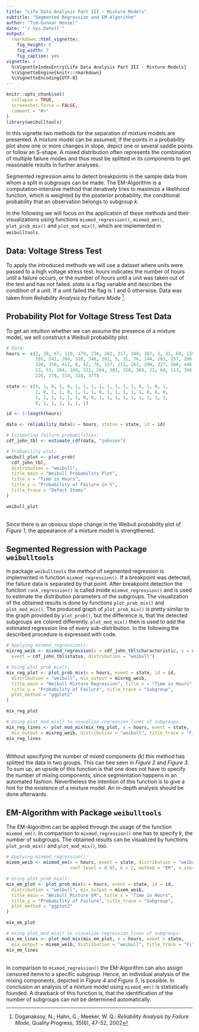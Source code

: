 ```yaml
---
title: "Life Data Analysis Part III - Mixture Models"
subtitle: "Segmented Regression and EM-Algorithm"
author: "Tim-Gunnar Hensel"
date: "`r Sys.Date()`"
output:
  rmarkdown::html_vignette:
    fig_height: 6
    fig_width: 7
    fig_caption: yes
vignette: >
  %\VignetteIndexEntry{Life Data Analysis Part III - Mixture Models}
  %\VignetteEngine{knitr::rmarkdown}
  %\VignetteEncoding{UTF-8}
---
```


```r
knitr::opts_chunk$set(
  collapse = TRUE,
  screenshot.force = FALSE,
  comment = "#>"
)
library(weibulltools)
```

In this vignette two methods for the separation of mixture models are presented. A mixture model can be assumed, if the points in a probability plot show one or more changes in slope, depict one or several saddle points or follow an S-shape. A mixed distribution often represents the combination of multiple failure modes and thus must be splitted in its components to get reasonable results in further analyses. 

Segmented regression aims to detect breakpoints in the sample data from whom a split in subgroups can be made. The EM-Algorithm is a computation-intensive method that iteratively tries to maximize a likelihood function, which is weighted by the posterior probability, the conditional probability that an observation belongs to subgroup _k_.  

In the following we will focus on the application of these methods and their visualizations using functions `mixmod_regression()`, `mixmod_em()`, `plot_prob_mix()` and `plot_mod_mix()`, which are implemented in `weibulltools`. 

## Data: Voltage Stress Test

To apply the introduced methods we will use a dataset where units were passed to a high voltage stress test. _hours_ indicates the number of hours until a failure occurs, or the number of hours until a unit was taken out of the test and has  not failed. _state_ is a flag variable and describes the condition of a unit. If a unit failed the flag is 1 and 0 otherwise. Data was taken from _Reliability Analysis by Failure Mode_ [^note1]. 

[^note1]: Doganaksoy, N.; Hahn, G.; Meeker, W. Q.: _Reliability Analysis by Failure Mode_, 
          Quality Progress, 35(6), 47-52, 2002 

## Probability Plot for Voltage Stress Test Data

To get an intuition whether we can assume the presence of a mixture model, we will 
construct a Weibull probability plot. 

```r
# Data: 
hours <- c(2, 28, 67, 119, 179, 236, 282, 317, 348, 387, 3, 31, 69, 135,
           191, 241, 284, 318, 348, 392, 5, 31, 76, 144, 203, 257, 286,
           320, 350, 412, 8, 52, 78, 157, 211, 261, 298, 327, 360, 446,
           13, 53, 104, 160, 221, 264, 303, 328, 369, 21, 64, 113, 168,
           226, 278, 314, 328, 377)

state <- c(1, 1, 0, 1, 0, 1, 1, 1, 1, 1, 1, 1, 1, 0, 1, 0, 1,
           1, 0, 1, 1, 0, 1, 1, 1, 0, 1, 1, 1, 1, 1, 0, 0, 0,
           1, 1, 1, 1, 1, 1, 0, 0, 1, 1, 1, 1, 1, 1, 1, 1, 1,
           0, 1, 1, 1, 1, 1, 1)

id <- 1:length(hours)

data <- reliability_data(x = hours, status = state, id = id)

# Estimating failure probabilities: 
cdf_john_tbl <- estimate_cdf(data, "johnson")

# Probability plot: 
weibull_plot <- plot_prob(
  cdf_john_tbl,
  distribution = "weibull", 
  title_main = "Weibull Probability Plot", 
  title_x = "Time in Hours", 
  title_y = "Probability of Failure in %",
  title_trace = "Defect Items"
)

weibull_plot
```

<br>
Since there is an obvious slope change in the Weibull probability plot of _Figure 1_, the appearance of a mixture model is strengthened.  

## Segmented Regression with Package `weibulltools`

In package `weibulltools` the method of segmented regression is implemented in function `mixmod_regression()`. If a breakpoint was detected, the failure data is separated by that point. After breakpoint detection the function `rank_regression()` is called inside `mixmod_regression()` and is used to estimate the distribution parameters of the subgroups. The visualization of the obtained results is done by functions `plot_prob_mix()` and `plot_mod_mix()`. The produced graph of `plot_prob_mix()` is pretty similar to the graph provided by `plot_prob()`, but the difference is, that the detected subgroups are colored differently. `plot_mod_mix()` then is used to add the estimated regression line of every sub-distribution. In the following the described procedure is expressed with code.  

```r
# Applying mixmod_regression(): 
mixreg_weib <- mixmod_regression(x = cdf_john_tbl$characteristic, y = cdf_john_tbl$prob, 
  event = cdf_john_tbl$status, distribution = "weibull")

# Using plot_prob_mix(). 
mix_reg_plot <- plot_prob_mix(x = hours, event = state, id = id, 
  distribution = "weibull", mix_output = mixreg_weib, 
  title_main = "Weibull Mixture Regression", title_x = "Time in Hours", 
  title_y = "Probability of Failure", title_trace = "Subgroup",
  plot_method = "ggplot2"
)

mix_reg_plot
```

```r
# Using plot_mod_mix() to visualize regression lines of subgroups: 
mix_reg_lines <- plot_mod_mix(mix_reg_plot, x = hours, event = state, 
  mix_output = mixreg_weib, distribution = "weibull", title_trace = "Fitted Line")
mix_reg_lines
```

<br>
Without specifying the number of mixed components _(k)_ this method has splitted the data in two groups. This can bee seen in _Figure 2_ and _Figure 3_. To sum up, an upside of this function is that one does not have to specify the number of mixing components, since segmentation happens in an automated fashion. Nevertheless the intention of this function is to give a hint for the existence of a mixture model. An in-depth analysis should be done afterwards.  

## EM-Algorithm with Package `weibulltools`

The EM-Algorithm can be applied through the usage of the function `mixmod_em()`. In comparison to `mixmod_regression()` one has to specify _k_, the number of subgroups. The obtained results can be visualized by functions `plot_prob_mix()` and `plot_mod_mix()`, too.  


```r
# Applying mixmod_regression(): 
mixem_weib <- mixmod_em(x = hours, event = state, distribution = "weibull",
                        conf_level = 0.95, k = 2, method = "EM", n_iter = 150)

# Using plot_prob_mix(): 
mix_em_plot <- plot_prob_mix(x = hours, event = state, id = id, 
  distribution = "weibull", mix_output = mixem_weib, 
  title_main = "Weibull Mixture EM", title_x = "Time in Hours", 
  title_y = "Probability of Failure", title_trace = "Subgroup",
  plot_method = "ggplot2"
)

mix_em_plot
```

```r

# Using plot_mod_mix() to visualize regression lines of subgroups: 
mix_em_lines <- plot_mod_mix(mix_em_plot, x = hours, event = state, 
  mix_output = mixem_weib, distribution = "weibull", title_trace = "Fitted Line")
mix_em_lines
```

<br>
In comparison to `mixmod_regression()` the EM-Algorithm can also assign censored items to a specific subgroup. Hence, an individual analysis of the mixing components, depicted in _Figure 4_ and _Figure 5_, is possible. In conclusion an analysis of a mixture model using `mixmod_em()` is statistically founded. A drawback of this function is, that the identification of the number of subgroups can not be determined automatically.
